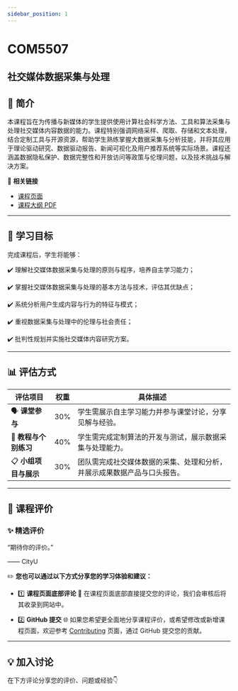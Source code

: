```yaml
---
sidebar_position: 1
---
```


# COM5507
## 社交媒体数据采集与处理

## **📘 简介**
本课程旨在为传播与新媒体的学生提供使用计算社会科学方法、工具和算法采集与处理社交媒体内容数据的能力。课程特别强调网络采样、爬取、存储和文本处理，结合定制工具与开源资源，帮助学生熟练掌握大数据采集与分析技能，并将其应用于理论驱动研究、数据驱动报告、新闻可视化及用户推荐系统等实际场景。课程还涵盖数据隐私保护、数据完整性和开放访问等政策与伦理问题，以及技术挑战与解决方案。

🔗 **相关链接**
- [课程页面](https://www.cityu.edu.hk/catalogue/pg/202425/course/COM5507.htm)
- [课程大纲 PDF](https://www.cityu.edu.hk/catalogue/pg/202425/course/COM5507.pdf)

---

## **🎯 学习目标**

完成课程后，学生将能够：

✔️ 理解社交媒体数据采集与处理的原则与程序，培养自主学习能力；

✔️ 掌握社交媒体数据采集与处理的基本方法与技术，评估其优缺点；

✔️ 系统分析用户生成内容与行为的特征与模式；

✔️ 重视数据采集与处理中的伦理与社会责任；

✔️ 批判性规划并实施社交媒体内容研究方案。

---

## **📊 评估方式**

| **评估项目**                | **权重** | **具体描述**                                                                                       |
|----------------------------|---------|---------------------------------------------------------------------------------------------------|
| 🗣️ **课堂参与**               | 30%     | 学生需展示自主学习能力并参与课堂讨论，分享见解与经验。                                                  |
| 📑 **教程与个别练习**          | 40%     | 学生需完成定制算法的开发与测试，展示数据采集与处理能力。                                                |
| 📋 **小组项目与展示**          | 30%     | 团队需完成社交媒体数据的采集、处理和分析，并展示成果数据产品与口头报告。                                        |

---

## **💬 课程评价**

### ✨ **精选评价**
<div className={commentStyles.commentBox}>
    <p className={commentStyles.commentText}>
        “期待你的评价。”
    </p>
    <p className={commentStyles.commentAuthor}>—— CityU</p>
</div>

✏️ **您也可以通过以下方式分享您的学习体验和建议：**

- 1️⃣ **课程页面底部评论**
💬 在课程页面底部直接提交您的评论，我们会审核后将其收录到网站中。

- 2️⃣ **GitHub 提交**
🌐 如果您希望更全面地分享课程评价，或希望修改或新增课程页面，欢迎参考 [Contributing](/contributing) 页面，通过 GitHub 提交您的贡献。

---

## **💡 加入讨论**

在下方评论分享您的评价、问题或经验👇
<Utterances />
